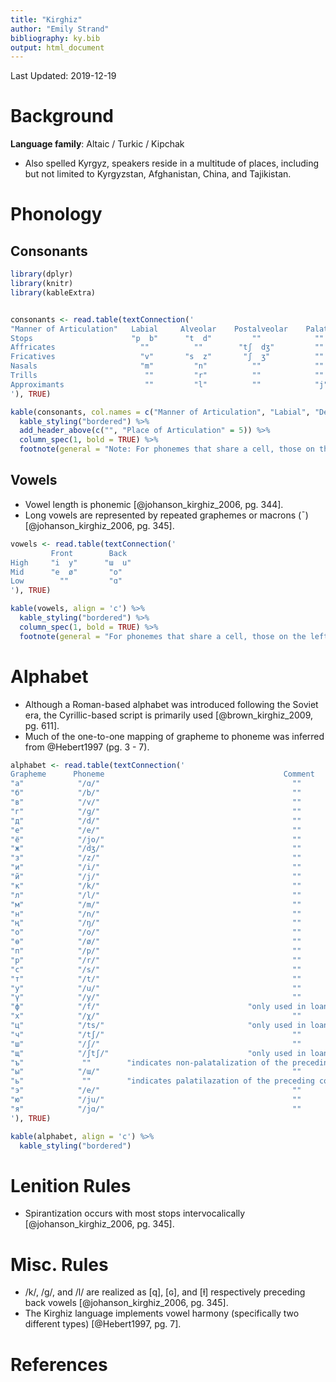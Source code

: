 ```yaml
---
title: "Kirghiz"
author: "Emily Strand"
bibliography: ky.bib
output: html_document
---
```


Last Updated: 2019-12-19

# Background

**Language family**: Altaic / Turkic / Kipchak

* Also spelled Kyrgyz, speakers reside in a multitude of places, including but not limited to Kyrgyzstan, Afghanistan, China, and Tajikistan.

# Phonology

## Consonants

```r

library(dplyr)
library(knitr)
library(kableExtra)


consonants <- read.table(textConnection('
"Manner of Articulation"   Labial     Alveolar    Postalveolar    Palatal     Velar
Stops                      "p  b"      "t  d"         ""            ""        "k  ɡ"
Affricates                   ""          ""        "tʃ  dʒ"         ""         ""
Fricatives                   "v"       "s  z"       "ʃ  ʒ"          ""         ""
Nasals                       "m"         "n"          ""            ""         "ŋ"
Trills                        ""         "r"          ""            ""         ""
Approximants                  ""         "l"          ""            "j"        ""       
'), TRUE)

kable(consonants, col.names = c("Manner of Articulation", "Labial", "Dental", "Alveolar", "Palatal", "Velar"), align = 'c') %>%
  kable_styling("bordered") %>%
  add_header_above(c("", "Place of Articulation" = 5)) %>%
  column_spec(1, bold = TRUE) %>%
  footnote(general = "Note: For phonemes that share a cell, those on the left are voiceless and those on the right are voiced. Both palatal approximants are voiced.", general_title = "")
```

## Vowels

* Vowel length is phonemic [@johanson_kirghiz_2006, pg. 344].    
* Long vowels are represented by repeated graphemes or macrons (¯) [@johanson_kirghiz_2006, pg. 345].

```r

vowels <- read.table(textConnection('
         Front        Back
High     "i  y"      "ɯ  u"
Mid      "e  ø"       "o"
Low        ""         "ɑ"
'), TRUE)

kable(vowels, align = 'c') %>%
  kable_styling("bordered") %>%
  column_spec(1, bold = TRUE) %>%
  footnote(general = "For phonemes that share a cell, those on the left are unrounded and those on the right are rounded.", general_title = "")
```    

# Alphabet

* Although a Roman-based alphabet was introduced following the Soviet era, the Cyrillic-based script is primarily used [@brown_kirghiz_2009, pg. 611].
* Much of the one-to-one mapping of grapheme to phoneme was inferred from @Hebert1997 (pg. 3 - 7).

```r

alphabet <- read.table(textConnection('
Grapheme      Phoneme                                        Comment
"a"            "/ɑ/"                                           ""
"б"            "/b/"                                           ""
"в"            "/v/"                                           ""
"г"            "/ɡ/"                                           ""
"д"            "/d/"                                           ""
"е"            "/e/"                                           ""
"ё"            "/jo/"                                          ""
"ж"            "/dʒ/"                                          ""
"з"            "/z/"                                           ""
"и"            "/i/"                                           ""
"й"            "/j/"                                           ""
"к"            "/k/"                                           ""
"л"            "/l/"                                           ""
"м"            "/m/"                                           ""
"н"            "/n/"                                           ""
"ң"            "/ŋ/"                                           ""
"о"            "/o/"                                           ""
"ө"            "/ø/"                                           ""
"п"            "/p/"                                           ""
"р"            "/r/"                                           ""
"с"            "/s/"                                           ""
"т"            "/t/"                                           ""   
"у"            "/u/"                                           ""
"ү"            "/y/"                                           ""
"ф"            "/f/"                                 "only used in loanwords"
"х"            "/χ/"                                           ""
"ц"            "/ts/"                                "only used in loanwords"  
"ч"            "/tʃ/"                                          ""
"ш"            "/ʃ/"                                           ""
"щ"            "/ʃtʃ/"                               "only used in loanwords"      
"ъ"             ""        "indicates non-palatalization of the preceding consonant - only used in loanwords"      
"ы"            "/ɯ/"                                           ""
"ь"             ""        "indicates palatilazation of the preceding consonant - only used in loanwords"     
"э"            "/e/"                                           ""
"ю"            "/ju/"                                          ""
"я"            "/jɑ/"                                          ""
'), TRUE)

kable(alphabet, align = 'c') %>%
  kable_styling("bordered")
```

# Lenition Rules

* Spirantization occurs with most stops intervocalically [@johanson_kirghiz_2006, pg. 345].


# Misc. Rules

* /k/, /ɡ/, and /l/ are realized as [q], [ɢ], and [ɫ] respectively preceding back vowels [@johanson_kirghiz_2006, pg. 345].    
* The Kirghiz language implements vowel harmony (specifically two different types) [@Hebert1997, pg. 7].

# References
